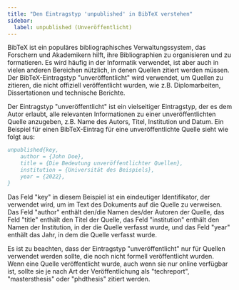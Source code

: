 ```yaml
---
title: "Den Eintragstyp 'unpublished' in BibTeX verstehen"
sidebar:
  label: unpublished (Unveröffentlicht)
---
```



BibTeX ist ein populäres bibliographisches Verwaltungssystem, das Forschern und Akademikern hilft, ihre Bibliographien zu organisieren und zu formatieren. Es wird häufig in der Informatik verwendet, ist aber auch in vielen anderen Bereichen nützlich, in denen Quellen zitiert werden müssen. Der BibTeX-Eintragstyp "unveröffentlicht" wird verwendet, um Quellen zu zitieren, die nicht offiziell veröffentlicht wurden, wie z.B. Diplomarbeiten, Dissertationen und technische Berichte.

Der Eintragstyp "unveröffentlicht" ist ein vielseitiger Eintragstyp, der es dem Autor erlaubt, alle relevanten Informationen zu einer unveröffentlichten Quelle anzugeben, z.B. Name des Autors, Titel, Institution und Datum. Ein Beispiel für einen BibTeX-Eintrag für eine unveröffentlichte Quelle sieht wie folgt aus:

<CiteDrive/>

```bibtex
unpublished{key,   
	author = {John Doe},   
	title = {Die Bedeutung unveröffentlichter Quellen},   
	institution = {Universität des Beispiels},   
	year = {2022}, 
}
```

Das Feld "key" in diesem Beispiel ist ein eindeutiger Identifikator, der verwendet wird, um im Text des Dokuments auf die Quelle zu verweisen. Das Feld "author" enthält den/die Namen des/der Autoren der Quelle, das Feld "title" enthält den Titel der Quelle, das Feld "institution" enthält den Namen der Institution, in der die Quelle verfasst wurde, und das Feld "year" enthält das Jahr, in dem die Quelle verfasst wurde.

Es ist zu beachten, dass der Eintragstyp "unveröffentlicht" nur für Quellen verwendet werden sollte, die noch nicht formell veröffentlicht wurden. Wenn eine Quelle veröffentlicht wurde, auch wenn sie nur online verfügbar ist, sollte sie je nach Art der Veröffentlichung als "techreport", "mastersthesis" oder "phdthesis" zitiert werden.